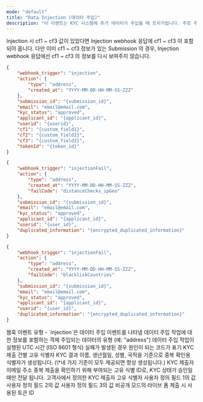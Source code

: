 ```yaml
---
mode: "default"
title: "Data Injection (데이터 주입)"
description: "이 이벤트는 KYC 시스템에 추가 데이터가 주입될 때 트리거됩니다. 주로 주소 정보와 같은 특정 데이터 타입의 추가나 갱신을 위해 사용됩니다. 이 이벤트를 통해 KYC 프로필의 데이터 보강 과정을 추적하고, 관련 시스템을 업데이트할 수 있습니다."
---
```

<Note>
  Injection 시 cf1 ~ cf3 값이 있었다면 Injection webhook 응답에 cf1 ~ cf3 이 포함되어 옵니다. 다만 이미 cf1 ~ cf3 정보가 있는 Submission 의 경우, Injection webhook 응답에선 cf1 ~ cf3 의 정보를 다시 보여주지 않습니다.
</Note>


<CodeGroup>

```json injection-pass.json
{
    "webhook_trigger": "injection",
    "action": {
        "type": "address",
        "created_at": "YYYY-MM-DD-HH-MM-SS-ZZZ"
    },
    "submission_id": "{submission_id}",
    "email": "email@email.com",
    "kyc_status": "approved",
    "applicant_id": "{applicant_id}",
    "userid": "{userid}",
    "cf1": "{custom_field1}",
    "cf2": "{custom_field2}",
    "cf3": "{custom_field3}",
    "tokenId": "{token_id}"
}
```


```json injection-fail-distance.json
{
    "webhook_trigger": "injectionFail",
    "action": {
        "type": "address",
        "created_at": "YYYY-MM-DD-HH-MM-SS-ZZZ",
        "failCode": "distanceChecks_ipGeo"
    },
    "submission_id": "{submission_id}",
    "email": "email@email.com",
    "kyc_status": "approved",
    "applicant_id": "{applicant_id}",
    "userid": "{user_id}",
    "duplicated_information": "{encrypted_duplicated_information}"
}
```


```json injection-fail-blacklist.json
{
    "webhook_trigger": "injectionFail",
    "action": {
        "type": "address",
        "created_at": "YYYY-MM-DD-HH-MM-SS-ZZZ",
        "failCode": "blackliskCountries"
    },
    "submission_id": "{submission_id}",
    "email": "email@email.com",
    "kyc_status": "approved",
    "applicant_id": "{applicant_id}",
    "userid": "{user_id}",
    "duplicated_information": "{encrypted_duplicated_information}"
}
```

</CodeGroup>

<ResponseField name="webhook_trigger" type="string">
  웹훅 이벤트 유형 - `injection`은 데이터 주입 이벤트를 나타냄
</ResponseField>

<ResponseField name="action" type="object">
  데이터 주입 작업에 대한 정보를 포함하는 객체

  <Expandable title="properties">
    <ResponseField name="type" type="string">
      주입되는 데이터의 유형 (예: "address")
    </ResponseField>
    <ResponseField name="created_at" type="string">
      데이터 주입 작업이 실행된 UTC 시간 (ISO 8601 형식)
    </ResponseField>
    <ResponseField name="failCode" type="string">
      실패가 발생된 경우 원인이 되는 코드가 표기
    </ResponseField>
  </Expandable>
</ResponseField>

<ResponseField name="submission_id" type="string">
  KYC 제출 건별 고유 식별자
</ResponseField>

<ResponseField name="kyc_result" type="string">
  KYC 결과
</ResponseField>

<ResponseField name="duplicated_information" type="string">
  이름, 생년월일, 성별, 국적을 기준으로 중복 확인용 식별자가 생성됩니다. (\*네 가지 기준이 모두 제공되면 항상 생성됩니다.)
</ResponseField>

<ResponseField name="email" type="string">
  KYC 제출자 이메일 주소
</ResponseField>

<ResponseField name="applicant_id" type="string">
  중복 제출을 확인하기 위해 부여되는 고유 식별 ID로, KYC 상태가 승인일 때만 전달 됩니다.
</ResponseField>

<ResponseField name="userid" type="string">
  고객사에서 정의한 KYC 제출자 고유 식별자
</ResponseField>

<ResponseField name="cf1" type="string">
  사용자 정의 필드 1의 값
</ResponseField>

<ResponseField name="cf2" type="string">
  사용자 정의 필드 2의 값
</ResponseField>

<ResponseField name="cf3" type="string">
  사용자 정의 필드 3의 값
</ResponseField>

<ResponseField name="tokenId" type="string">
  비공개 모드의 라이브 폼 제출 시 사용된 토큰 ID
</ResponseField>